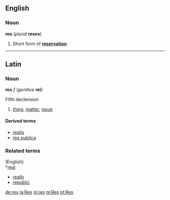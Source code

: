 ==English==
===Noun===
'''res''' (''plural'' '''reses''')

#Short form of '''[[reservation]]'''.

----
==Latin==
===Noun===
'''res''' ''f'' (''genitive'' '''rei''')

Fifth declension

#[[thing]], [[matter]], [[issue]]

====Derived terms====
*[[realis]]
*[[res publica]]

===Related terms===
(English)<br>
*[[real]]
*[[really]]
*[[republic]]

[[de:res]]
[[la:Res]]
[[nl:res]]
[[pl:Res]]
[[pt:Res]]
